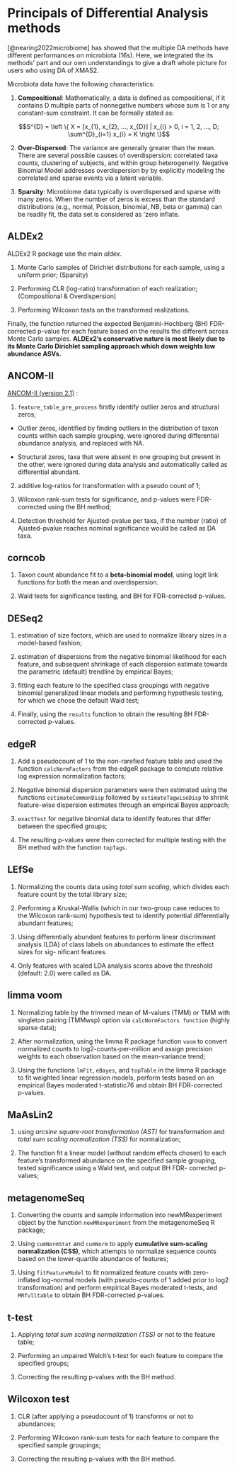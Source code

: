 # Principals of Differential Analysis methods

[@nearing2022microbiome] has showed that the multiple DA methods have different performances on microbiota (16s). Here, we integrated the its methods' part and our own understandings to give a draft whole picture for users who using DA of XMAS2. 


Microbiota data have the following characteristics:

1. **Compositional**: Mathematically, a data is defined as compositional, if it contains D multiple parts of nonnegative numbers whose sum is 1 or any constant-sum constraint. It can be formally stated as:

$$S^{D} = \left \{ X = [x_{1}, x_{2}, ..., x_{D}] | x_{i} > 0, i = 1, 2, ..., D; \sum^{D}_{i=1} x_{i} = K \right \}$$


2. **Over-Dispersed**: The variance are generally greater than the mean. There are several possible causes of overdispersion: correlated taxa counts, clustering of subjects, and within group heterogeneity. Negative Binomial Model addresses overdispersion by by explicitly modeling the correlated and sparse events via a latent variable.


3. **Sparsity**: Microbiome data typically is overdispersed and sparse with many zeros. When the number of zeros is excess than the standard distributions (e.g., normal, Poisson, binomial, NB, beta or gamma) can be readily fit, the data set is considered as ‘zero inflate.



## ALDEx2

ALDEx2 R package use the main *aldex*.

1. Monte Carlo samples of Dirichlet distributions for each sample, using a uniform prior; (Sparsity)

2. Performing CLR (log-ratio) transformation  of each realization; (Compositional & Overdispersion)

3. Performing Wilcoxon tests on the transformed realizations. 

Finally, the function returned the expected Benjamini-Hochberg (BH) FDR-corrected p-value for each feature based on the results the different across Monte Carlo samples. **ALDEx2’s conservative nature is most likely due to its Monte Carlo Dirichlet sampling approach which down weights low abundance ASVs.**

## ANCOM-II

[ANCOM-II (version 2.1)](https://github.com/FrederickHuangLin/Microbiome-Review-Code-Archive/tree/master/scripts) :

1. `feature_table_pre_process` firstly identify outlier zeros and structural zeros; 

  * Outlier zeros, identified by finding outliers in the distribution of taxon counts within each sample grouping, were ignored during differential abundance analysis, and replaced with NA.
  
  * Structural zeros, taxa that were absent in one grouping but present in the other, were ignored during data analysis and automatically called as differential abundant.

2. additive log-ratios for transformation with a pseudo count of 1; 

3. Wilcoxon rank-sum tests for significance, and p-values were FDR-corrected using the BH method;

4. Detection threshold for Ajusted-pvalue per taxa, if the number (ratio) of Ajusted-pvalue reaches nominal significance would be called as DA taxa.


## corncob

1. Taxon count abundance fit to a **beta-binomial model**, using logit link functions for both the mean and overdispersion.

2. Wald tests for significance testing, and BH for FDR-corrected p-values.


## DESeq2

1. estimation of size factors, which are used to normalize library sizes in a model-based fashion;

2. estimation of dispersions from the negative binomial likelihood for each feature, and subsequent shrinkage of each dispersion estimate towards the parametric (default) trendline by empirical Bayes;

3. fitting each feature to the specified class groupings with negative binomial generalized linear models and performing hypothesis testing, for which we chose the default Wald test;

4. Finally, using the `results` function to obtain the resulting BH FDR-corrected p-values.


## edgeR

1. Add a pseudocount of 1 to the non-rarefied feature table and used the function `calcNormFactors` from the edgeR package to compute relative log expression normalization factors;

2. Negative binomial dispersion parameters were then estimated using the functions `estimateCommonDisp` followed by `estimateTagwiseDisp` to shrink feature-wise dispersion estimates through an empirical Bayes approach;

3. `exactTest` for negative binomial data to identify features that differ between the specified groups;

4. The resulting p-values were then corrected for multiple testing with the BH method with the function `topTags`.


## LEfSe

1. Normalizing the counts data using *total sum scaling*, which divides each feature count by the total library size;

2. Performing a Kruskal-Wallis (which in our two-group case reduces to the Wilcoxon rank-sum) hypothesis test to identify potential differentially abundant features;

3. Using differentially abundant features to perform linear discriminant analysis (LDA) of class labels on abundances to estimate the effect sizes for sig- nificant features.

4. Only features with scaled LDA analysis scores above the threshold (default: 2.0) were called as DA.


## limma voom

1. Normalizing table by the trimmed mean of M-values (TMM) or TMM with singleton pairing (TMMwsp) option via `calcNormFactors function` (highly sparse data); 

2. After normalization, using the limma R package function `voom` to convert normalized counts to log2-counts-per-million and assign precision weights to each observation based on the mean-variance trend;

3. Using the functions `lmFit`, `eBayes`, and `topTable` in the limma R package to fit weighted linear regression models, perform tests based on an empirical Bayes moderated t-statistic76 and obtain BH FDR-corrected p-values.


## MaAsLin2

1. using *arcsine square-root transformation (AST)* for transformation and *total sum scaling normalization (TSS)* for normalization; 

2. The function fit a linear model (without random effects chosen) to each feature’s transformed abundance on the specified sample grouping, tested significance using a Wald test, and output BH FDR- corrected p-values;


## metagenomeSeq

1. Converting the counts and sample information into newMRexperiment object by the function `newMRexperiment` from the metagenomeSeq R package;

2. Using `cumNormStat` and `cumNorm` to apply **cumulative sum-scaling normalization (CSS)**, which attempts to normalize sequence counts based on the lower-quartile abundance of features;

3. Using `fitFeatureModel` to fit normalized feature counts with zero-inflated log-normal models (with pseudo-counts of 1 added prior to log2 transformation) and perform empirical Bayes moderated t-tests, and `MRfulltable` to obtain BH FDR-corrected p-values.


## t-test

1. Applying *total sum scaling normalization (TSS)* or not to the feature table; 


2. Performing an unpaired Welch’s t-test for each feature to compare the specified groups;

3. Correcting the resulting p-values with the BH method.

## Wilcoxon test

1. CLR (after applying a pseudocount of 1) transforms or not to abundances; 

2. Performing Wilcoxon rank-sum tests for each feature to compare the specified sample groupings;

3. Correcting the resulting p-values with the BH method.



